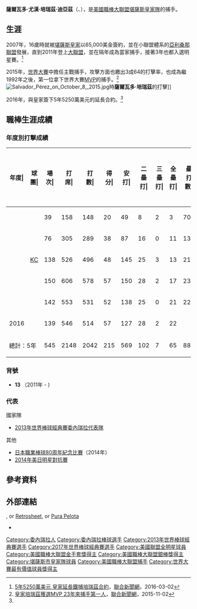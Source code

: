 {{noteTA
|1=zh-hans:佩雷斯;zh-hant:培瑞茲;
|2=zh-hans:迪亚斯;zh-hant:迪亞茲;
|3=zh-hans:约翰;zh-hant:尤漢;
}}
{{Infobox baseball biography
| name        = 薩爾瓦多·培瑞茲<br />Salvador Pérez
| image       = Salvador Pérez on October 19, 2015.jpg
| image_size  = 
| caption     = 2015年的培瑞茲
| team        = 堪薩斯市皇家
| number      = 13
| position    = [[游擊手|游擊手]]/[[投手|投手]]
| birth_date  = {{birth date and age|mf=yes|1990|5|10}}
| birth_place = {{VEN}}[[卡拉沃沃州|卡拉沃沃州]][[巴倫西亞_(委內瑞拉)|瓦倫西亞]]
| bats        = 右
| throws      = 右
| debutleague = 美國職棒大聯盟
| debutdate   = 8月10日
| debutyear   = 2011年
| debutteam   = 堪薩斯市皇家
| statyear    = 2021年球季
| statleague  = 美國職棒大聯盟
| stat1label  = [[打擊率|打擊率]]
| stat1value  = .270
| stat2label  = [[全壘打|全壘打]]
| stat2value  = 200
| stat3label  = [[打點|打點]]
| stat3value  = 656
| teams =
* [[堪薩斯市皇家|堪薩斯市皇家]] ({{mlby|2011}}–{{mlby|2018}},{{mlby|2020}}–)
|highlights=
* 7×[[美國職棒大聯盟全明星賽|全明星賽]] ([[2013年美國職棒大聯盟全明星賽|2013年]]–[[2018年美國職棒大聯盟全明星賽|2018年]]、[[2021年美國職棒大聯盟全明星賽|2021年]])
* 2×[[MLB最佳陣容|大聯盟年度第一隊]] (2020年、2021年)
* [[世界大賽|世界大賽]]冠軍 ({{wsy|2015}})
* [[世界大賽最有價值球員獎|世界大賽MVP]] (2015年)
* 5×[[美國職棒大聯盟金手套獎|金手套獎]] (2013年–2016年、2018年)
* 4×[[美國職棒大聯盟銀棒獎|銀棒獎]] (2016年、2018年、2020年、2021年)
* [[美國職棒大聯盟全壘打王|美聯全壘打王]]（2021年）
* [[美國職棒大聯盟打點王|美聯打點王]]（2021年）
* [[美國職棒大聯盟年度東山再起球員獎|東山再起獎]] (2020年)
}}

'''薩爾瓦多·尤漢·培瑞茲·迪亞茲'''（{{lang-es|Salvador Johan Pérez Diaz}}、{{bd|1990年|5月10日|catIdx=Pérez}}），是[[美國職棒大聯盟|美國職棒大聯盟]][[堪薩斯皇家隊|堪薩斯皇家隊]]的捕手。

==生涯==
2007年，16歲時就被[[堪薩斯皇家|堪薩斯皇家]]以65,000美金簽約，並在小聯盟體系的[[美國職棒小聯盟_#亞利桑那聯盟（Arizona_League，AZL）|亞利桑那聯盟]]發展，直到2011年登上[[大聯盟|大聯盟]]，並在隔年成為當家捕手，接著3年也都入選明星賽。<ref name="聯合新聞網">[http://udn.com/news/story/6999/1536725-5%E5%B9%B45250%E8%90%AC%E7%BE%8E%E5%85%83-%E7%9A%87%E5%AE%B6%E5%BB%B6%E9%95%B7%E9%90%B5%E6%8D%95%E5%9F%B9%E7%91%9E%E8%8C%B2%E5%90%88%E7%B4%84 5年5250萬美元 皇家延長鐵捕培瑞茲合約]，[[聯合新聞網|聯合新聞網]]，2016-03-02</ref>

2015年，[[世界大賽|世界大賽]]中擔任主戰捕手，攻擊方面也繳出3成64的打擊率，也成為繼1992年{{link-en|柏德斯|Pat Borders}}之後，第一位拿下世界大賽[[MVP|MVP]]的捕手。<ref>[http://udn.com/news/story/6999/1287735-%E7%9A%87%E5%AE%B6%E5%9F%B9%E7%91%9E%E8%8C%B2%E7%8D%B2%E9%81%B8MVP-23%E5%B9%B4%E4%BE%86%E6%8D%95%E6%89%8B%E7%AC%AC%E4%B8%80%E4%BA%BA 皇家培瑞茲獲選MVP 23年來捕手第一人]，[[聯合新聞網|聯合新聞網]]，2015-11-02</ref>
[[File:Salvador_Pérez_on_October_8,_2015.jpg|thumb]]時'''薩爾瓦多·培瑞茲'''的打擊]]

2016年，與皇家簽下5年5250萬美元的延長合約。<ref name="聯合新聞網"/>

== 職棒生涯成績 ==
=== 年度別打撃成績 ===
{| class="wikitable" style="text-align:right; font-size:small"
|-bgcolor="#efefef"
!年度|!!球團|!!場次|!!打<br>席|!!打<br>數|!!得分|!!安打|!!二<br>壘<br>打|!!三<br>壘<br>打|!!全<br>壘<br>打|!!壘<br>打<br>數|!!打點|!!盜壘|!!盜<br>壘<br>失<br>敗|!!犧<br>牲<br>打|!!高<br>飛<br>犧<br>牲<br>打|!!保送|!!敬遠|!!觸身|!!三振|!!雙殺|!!打<br>擊<br>率|!!上<br>壘<br>率|!!長<br>打<br>率|!!OPS
|-
|style="text-align: center;"|{{by2|2011}}
|rowspan="5" style="text-align: center;"|[[堪薩斯皇家隊|KC]]
|39||158||148||20||49||8||2||3||70||21||0||0||0||2||7||0||1||20||5||.331||.361||.473||.834 
|-
|style="text-align: center;"|{{by2|2012}}
|76||305||289||38||87||16||0||11||136||39||0||0||0||3||12||3||1||27||14||.301||.328||.471||.798 
|-
|style="text-align: center;"|{{by2|2013}}
|138||526||496||48||145||25||3||13||215||79||0||0||0||5||21||2||4||63||13||.292||.323||.433||.757
|-
|style="text-align: center;"|{{by2|2014}}
|150||606||578||57||150||28||2||17||233||70||1||0||0||3||22||2||3||85||22||.260||.289||.403||.692
|-
|style="text-align: center;"|{{by2|2015}}
|142||553||531||52||138||25||0||21||226||70||1||0||0||5||13||4||4||82||23||.260||.280||.426||.706
|-
|2016
|
|139
|546
|514
|57
|127
|28
|2
|22
|
|64
|
|
|
|
|
|
|
|
|
|
|
|
|
|-
!colspan="2"|總計：5年
|545||2148||2042||215||569||102||7||65||880||279||2||0||0||18||75||11||13||277||77||.279||.306||.431||.737
|}


=== 背號 ===
* '''13''' （2011年 - )


=== 代表 ===
;國家隊
* [[2013年世界棒球經典賽委內瑞拉代表隊|2013年世界棒球經典賽委內瑞拉代表隊]]

;其他
* [[日本職業棒球80周年紀念比賽|日本職業棒球80周年紀念比賽]]（2014年）
* [[2014年美日明星對抗賽|2014年美日明星對抗賽]]

==參考資料==
{{Reflist}}


== 外部連結 ==
{{Commons category|Salvador Pérez}}
{{baseballstats |mlb=521692 |espn=31127 |br=p/perezsa02 |fangraphs=sa392995 |cube=Salvador-Perez |brm=perez-001sal}}, or [http://www.retrosheet.org/boxesetc/P/Pperes002.htm Retrosheet], or [http://www.purapelota.com/lvbp/mostrar.php?id=peresal001 Pura Pelota]
* {{Twitter|SalvadorPerez15|薩爾瓦多·培瑞茲}}

{{堪薩斯市皇家隊當前登錄名單}}
{{美國聯盟全壘打王}}
{{AL MLB Comeback Players of the Year}}
{{World Series MVPs}}
{{2013年世界棒球經典賽委內瑞拉隊選手列表}}
{{2015年世界大賽冠軍堪薩斯市皇家隊名單}}
{{2017年世界棒球經典賽委內瑞拉隊選手列表}}
{{2020 All MLB Team}}
{{2021 All MLB Team}}
{{美國聯盟全壘打王}}
{{Authority control}}

{{DEFAULTSORT:Perez, Salvador}}
[[Category:委內瑞拉人|Category:委內瑞拉人]]
[[Category:委內瑞拉棒球選手|Category:委內瑞拉棒球選手]]
[[Category:2013年世界棒球經典賽選手|Category:2013年世界棒球經典賽選手]]
[[Category:2017年世界棒球經典賽選手|Category:2017年世界棒球經典賽選手]]
[[Category:美國聯盟全明星球員|Category:美國聯盟全明星球員]]
[[Category:美國職棒大聯盟金手套獎得主|Category:美國職棒大聯盟金手套獎得主]]
[[Category:美國職棒大聯盟銀棒獎得主|Category:美國職棒大聯盟銀棒獎得主]]
[[Category:堪薩斯市皇家隊球員|Category:堪薩斯市皇家隊球員]]
[[Category:美國職棒大聯盟捕手|Category:美國職棒大聯盟捕手]]
[[Category:世界大賽最有價值球員獎得主|Category:世界大賽最有價值球員獎得主]]